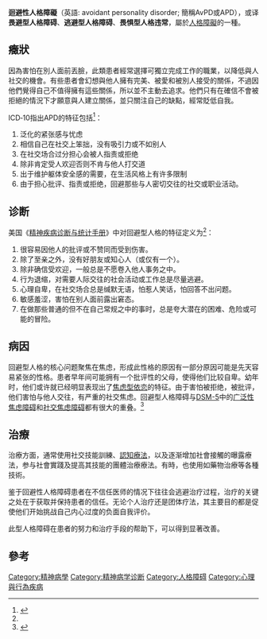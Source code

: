 
{{Expand|time=2014-05-09T16:18:47+00:00}}
{{他用
|subject=迴避性人格障礙（英語: avoidant personality disorder，APD、AvPD）
|other=英文縮寫同為「APD」的反社会型人格障碍（英語: Antisocial Personality Disorder，APD）
|反社会型人格障碍
}}

{{Infobox disease|

 name=Anxious [avoidant] personality disorder |
 ICD10 = {{ICD10|F|60|6|f|60}} |
 ICD9 = {{ICD9|301.82}} |
 ICDO = |
 Image = |
 Caption = |
 OMIM = |
 OMIM_mult = |
 MedlinePlus = 000940 |
 eMedicineSubj = ped |
 eMedicineTopic = 189 |
 DiseasesDB = |
 MeshID = D010554 |
}}

'''迴避性人格障礙'''（英語: avoidant personality disorder; 簡稱AvPD或APD），或译'''畏避型人格障碍'''、'''逃避型人格障碍'''、'''畏惧型人格违常'''，屬於[[人格障礙|人格障礙]]的一種。

== 癥狀 ==
因為害怕在別人面前丟臉，此類患者經常選擇可獨立完成工作的職業，以降低與人社交的機會。有些患者會幻想與他人擁有完美、被愛和被別人接受的關係，不過因他們覺得自己不值得擁有這些關係，所以並不主動去追求。他們只有在確信不會被拒絕的情況下才願意與人建立關係，並只關注自己的缺點，經常貶低自我。

ICD‐10指出APD的特征包括<ref name="ICD-10">{{Cite web |url=http://apps.who.int/classifications/icd10/browse/2010/en |title=ICD-10 V2010 |accessdate=2014-05-09 |archive-date=2014-11-02 |archive-url=https://web.archive.org/web/20141102133725/http://apps.who.int/classifications/icd10/browse/2010/en |dead-url=no }}</ref>：
#泛化的紧张感与忧虑
#相信自己在社交上笨拙，没有吸引力或不如别人
#在社交场合过分担心会被人指责或拒绝
#除非肯定受人欢迎否则不肯与他人打交道
#出于维护躯体安全感的需要，在生活风格上有许多限制
#由于担心批评、指责或拒绝，回避那些与人密切交往的社交或职业活动。

==诊断==
美国《[[精神疾病诊断与统计手册|精神疾病诊断与统计手册]]》中对回避型人格的特征定义为<ref name="ICD-10"/>：

#很容易因他人的批评或不赞同而受到伤害。
#除了至亲之外，没有好朋友或知心人（或仅有一个）。
#除非确信受欢迎，一般总是不愿卷入他人事务之中。
#行为退缩，对需要人际交往的社会活动或工作总是尽量逃避。
#心理自卑，在社交场合总是缄默无语，怕惹人笑话，怕回答不出问题。
#敏感羞涩，害怕在别人面前露出窘态。
#在做那些普通的但不在自己常规之中的事时，总是夸大潜在的困难、危险或可能的冒险。

==病因==
回避型人格的核心问题聚焦在焦虑，形成此性格的原因有一部分原因可能是先天容易紧张的性格。患者早年间可能拥有一个批评性的父母，使得他们比较自卑。幼年时，他们或许就已经明显表现出了[[焦虑型依恋|焦虑型依恋]]的特征。由于害怕被拒绝，被批评，他们害怕与他人交往，有严重的社交焦虑。回避型人格障碍与[[DSM-5|DSM-5]]中的[[广泛性焦虑障碍|广泛性焦虑障碍]]和[[社交焦虑障碍|社交焦虑障碍]]都有很大的重叠。<ref>{{Cite book|title=Psychodynamic Diagnostic Manual second edition|last=Lingiardi,|first=Vittorio|publisher=The Guilford|year=2017|pages=36-39|last2=Williams|first2=Nancy}}</ref>

==治療==
治療方面，通常使用社交技能訓練、[[認知療法|認知療法]]，以及逐渐增加社會接觸的曝露療法，参与社會實踐及提高其技能的團體治療療法。有時，也使用如藥物治療等各種技術。

鉴于回避性人格障碍患者在不信任医师的情况下往往会逃避治疗过程，治疗的关键之处在于获取并保持患者的信任。无论个人治疗还是团体疗法，其主要目的都是促使他们开始挑战自己内心过度的负面自我评价。

此型人格障碍在患者的努力和治疗手段的帮助下，可以得到显著改善。

==參考==
{{Reflist|2}}



{{DEFAULTSORT:心理疾病列表}}
[[Category:精神病學|Category:精神病學]]
[[Category:精神病学诊断|Category:精神病学诊断]]
[[Category:人格障碍|Category:人格障碍]]
[[Category:心理與行為疾病|Category:心理與行為疾病]]